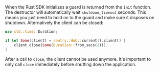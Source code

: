 When the Rust SDK initializes a guard is returned from the `init` function. The destructor
will automatically wait `shutdown_timeout` seconds. This means you just need to hold on to
the guard and make sure it disposes on shutdown. Alternatively the client can be closed:

```rust
use std::time::Duration;

if let Some(client) = sentry::Hub::current().client() {
    client.close(Some(Duration::from_secs(2)));
}
```

After a call to `close`, the client cannot be used anymore. It's important to
only call `close` immediately before shutting down the application.

